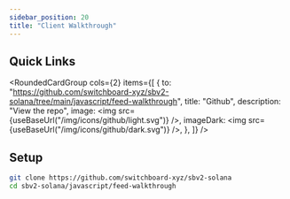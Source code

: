 ```yaml
---
sidebar_position: 20
title: "Client Walkthrough"
---
```



## Quick Links

<RoundedCardGroup
  cols={2}
  items={[
    {
      to: "https://github.com/switchboard-xyz/sbv2-solana/tree/main/javascript/feed-walkthrough",
      title: "Github",
      description: "View the repo",
      image: <img src={useBaseUrl("/img/icons/github/light.svg")} />,
      imageDark: <img src={useBaseUrl("/img/icons/github/dark.svg")} />,
    },
  ]}
/>

## Setup

```bash
git clone https://github.com/switchboard-xyz/sbv2-solana
cd sbv2-solana/javascript/feed-walkthrough
```
